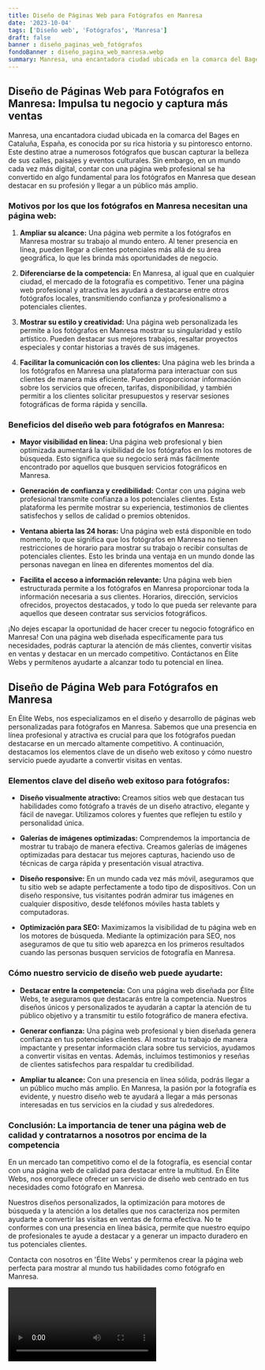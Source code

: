 ```yaml
---
title: Diseño de Páginas Web para Fotógrafos en Manresa
date: '2023-10-04'
tags: ['Diseño web', 'Fotógrafos', 'Manresa']
draft: false
banner : diseño_paginas_web_fotógrafos
fondoBanner : diseño_pagina_web_manresa.webp
summary: Manresa, una encantadora ciudad ubicada en la comarca del Bages en Cataluña, España, es conocida por su rica historia y su pintoresco entorno. Este destino atrae a numerosos fotógrafos que buscan capturar la belleza de sus calles, paisajes y eventos culturales. Sin embargo, en un mundo cada vez más digital, contar con una página web profesional se ha convertido en algo fundamental para los fotógrafos en Manresa que desean destacar en su profesión y llegar a un público más amplio.
---
```


## Diseño de Páginas Web para Fotógrafos en Manresa: Impulsa tu negocio y captura más ventas

Manresa, una encantadora ciudad ubicada en la comarca del Bages en Cataluña, España, es conocida por su rica historia y su pintoresco entorno. Este destino atrae a numerosos fotógrafos que buscan capturar la belleza de sus calles, paisajes y eventos culturales. Sin embargo, en un mundo cada vez más digital, contar con una página web profesional se ha convertido en algo fundamental para los fotógrafos en Manresa que desean destacar en su profesión y llegar a un público más amplio.

### Motivos por los que los fotógrafos en Manresa necesitan una página web:

1. **Ampliar su alcance:** Una página web permite a los fotógrafos en Manresa mostrar su trabajo al mundo entero. Al tener presencia en línea, pueden llegar a clientes potenciales más allá de su área geográfica, lo que les brinda más oportunidades de negocio.

2. **Diferenciarse de la competencia:** En Manresa, al igual que en cualquier ciudad, el mercado de la fotografía es competitivo. Tener una página web profesional y atractiva les ayudará a destacarse entre otros fotógrafos locales, transmitiendo confianza y profesionalismo a potenciales clientes.

3. **Mostrar su estilo y creatividad:** Una página web personalizada les permite a los fotógrafos en Manresa mostrar su singularidad y estilo artístico. Pueden destacar sus mejores trabajos, resaltar proyectos especiales y contar historias a través de sus imágenes.

4. **Facilitar la comunicación con los clientes:** Una página web les brinda a los fotógrafos en Manresa una plataforma para interactuar con sus clientes de manera más eficiente. Pueden proporcionar información sobre los servicios que ofrecen, tarifas, disponibilidad, y también permitir a los clientes solicitar presupuestos y reservar sesiones fotográficas de forma rápida y sencilla.

### Beneficios del diseño web para fotógrafos en Manresa:

- **Mayor visibilidad en línea:** Una página web profesional y bien optimizada aumentará la visibilidad de los fotógrafos en los motores de búsqueda. Esto significa que su negocio será más fácilmente encontrado por aquellos que busquen servicios fotográficos en Manresa.

- **Generación de confianza y credibilidad:** Contar con una página web profesional transmite confianza a los potenciales clientes. Esta plataforma les permite mostrar su experiencia, testimonios de clientes satisfechos y sellos de calidad o premios obtenidos.

- **Ventana abierta las 24 horas:** Una página web está disponible en todo momento, lo que significa que los fotógrafos en Manresa no tienen restricciones de horario para mostrar su trabajo o recibir consultas de potenciales clientes. Esto les brinda una ventaja en un mundo donde las personas navegan en línea en diferentes momentos del día.

- **Facilita el acceso a información relevante:** Una página web bien estructurada permite a los fotógrafos en Manresa proporcionar toda la información necesaria a sus clientes. Horarios, dirección, servicios ofrecidos, proyectos destacados, y todo lo que pueda ser relevante para aquellos que deseen contratar sus servicios fotográficos.

¡No dejes escapar la oportunidad de hacer crecer tu negocio fotográfico en Manresa! Con una página web diseñada específicamente para tus necesidades, podrás capturar la atención de más clientes, convertir visitas en ventas y destacar en un mercado competitivo. Contáctanos en Élite Webs y permítenos ayudarte a alcanzar todo tu potencial en línea.

<GifSeo />

<Cta />

## Diseño de Página Web para Fotógrafos en Manresa

En Élite Webs, nos especializamos en el diseño y desarrollo de páginas web personalizadas para fotógrafos en Manresa. Sabemos que una presencia en línea profesional y atractiva es crucial para que los fotógrafos puedan destacarse en un mercado altamente competitivo. A continuación, destacamos los elementos clave de un diseño web exitoso y cómo nuestro servicio puede ayudarte a convertir visitas en ventas.

### Elementos clave del diseño web exitoso para fotógrafos:

- **Diseño visualmente atractivo:** Creamos sitios web que destacan tus habilidades como fotógrafo a través de un diseño atractivo, elegante y fácil de navegar. Utilizamos colores y fuentes que reflejen tu estilo y personalidad única.

- **Galerías de imágenes optimizadas:** Comprendemos la importancia de mostrar tu trabajo de manera efectiva. Creamos galerías de imágenes optimizadas para destacar tus mejores capturas, haciendo uso de técnicas de carga rápida y presentación visual atractiva.

- **Diseño responsive:** En un mundo cada vez más móvil, aseguramos que tu sitio web se adapte perfectamente a todo tipo de dispositivos. Con un diseño responsive, tus visitantes podrán admirar tus imágenes en cualquier dispositivo, desde teléfonos móviles hasta tablets y computadoras.

- **Optimización para SEO:** Maximizamos la visibilidad de tu página web en los motores de búsqueda. Mediante la optimización para SEO, nos aseguramos de que tu sitio web aparezca en los primeros resultados cuando las personas busquen servicios de fotografía en Manresa.

### Cómo nuestro servicio de diseño web puede ayudarte:

- **Destacar entre la competencia:** Con una página web diseñada por Élite Webs, te aseguramos que destacarás entre la competencia. Nuestros diseños únicos y personalizados te ayudarán a captar la atención de tu público objetivo y a transmitir tu estilo fotográfico de manera efectiva.

- **Generar confianza:** Una página web profesional y bien diseñada genera confianza en tus potenciales clientes. Al mostrar tu trabajo de manera impactante y presentar información clara sobre tus servicios, ayudamos a convertir visitas en ventas. Además, incluimos testimonios y reseñas de clientes satisfechos para respaldar tu credibilidad.

- **Ampliar tu alcance:** Con una presencia en línea sólida, podrás llegar a un público mucho más amplio. En Manresa, la pasión por la fotografía es evidente, y nuestro diseño web te ayudará a llegar a más personas interesadas en tus servicios en la ciudad y sus alrededores.

### Conclusión: La importancia de tener una página web de calidad y contratarnos a nosotros por encima de la competencia

En un mercado tan competitivo como el de la fotografía, es esencial contar con una página web de calidad para destacar entre la multitud. En Élite Webs, nos enorgullece ofrecer un servicio de diseño web centrado en tus necesidades como fotógrafo en Manresa.

Nuestros diseños personalizados, la optimización para motores de búsqueda y la atención a los detalles que nos caracteriza nos permiten ayudarte a convertir las visitas en ventas de forma efectiva. No te conformes con una presencia en línea básica, permite que nuestro equipo de profesionales te ayude a destacar y a generar un impacto duradero en tus potenciales clientes.

Contacta con nosotros en 'Élite Webs' y permítenos crear la página web perfecta para mostrar al mundo tus habilidades como fotógrafo en Manresa.

<Video />

<CtaBot job='Fotógrafos' city='Manresa'/>

<Gmaps query='Manresa+españa+maps' />